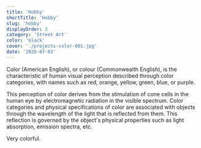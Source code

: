 ```yaml
---
title: 'Hobby'
shortTitle: 'Hobby'
slug: 'hobby'
displayOrder: 3
category: 'Street Art'
color: 'black'
cover: './projects-color-001.jpg'
date: '2020-07-03'
---
```


Color (American English), or colour (Commonwealth English), is the characteristic of human visual perception described through color categories, with names such as red, orange, yellow, green, blue, or purple.

This perception of color derives from the stimulation of cone cells in the human eye by electromagnetic radiation in the visible spectrum. Color categories and physical specifications of color are associated with objects through the wavelength of the light that is reflected from them. This reflection is governed by the object's physical properties such as light absorption, emission spectra, etc.

Very colorful.
